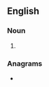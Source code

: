 {{also|hotspots|Hotspots}}
==English==

===Noun===
{{head|en|noun plural form|head=[[hot]] [[spot]]s}}

# {{plural of|hot spot|lang=en}}

===Anagrams===
* {{anagrams|en|postshot|pot shots|potshots|shot spot|shot-spot|shotspot}}